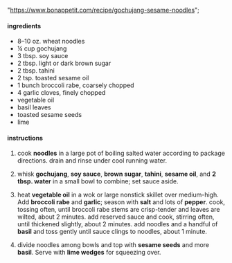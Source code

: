   "https://www.bonappetit.com/recipe/gochujang-sesame-noodles";

#### ingredients

- 8–10 oz. wheat noodles
- ¼ cup gochujang
- 3 tbsp. soy sauce
- 2 tbsp. light or dark brown sugar
- 2 tbsp. tahini
- 2 tsp. toasted sesame oil
- 1 bunch broccoli rabe, coarsely chopped
- 4 garlic cloves, finely chopped
- vegetable oil
- basil leaves
- toasted sesame seeds
- lime

#### instructions

1. cook **noodles** in a large pot of boiling salted water according to package directions. drain and rinse under cool running water.

2. whisk **gochujang**, **soy sauce**, **brown sugar**, **tahini**, **sesame oil**, and **2 tbsp. water** in a small bowl to combine; set sauce aside.

3. heat **vegetable oil** in a wok or large nonstick skillet over medium-high. Add **broccoli rabe** and **garlic**; season with **salt** and lots of **pepper**. cook, tossing often, until broccoli rabe stems are crisp-tender and leaves are wilted, about 2 minutes. add reserved sauce and cook, stirring often, until thickened slightly, about 2 minutes. add noodles and a handful of **basil** and toss gently until sauce clings to noodles, about 1 minute.

4. divide noodles among bowls and top with **sesame seeds** and more **basil**. Serve with **lime wedges** for squeezing over.
